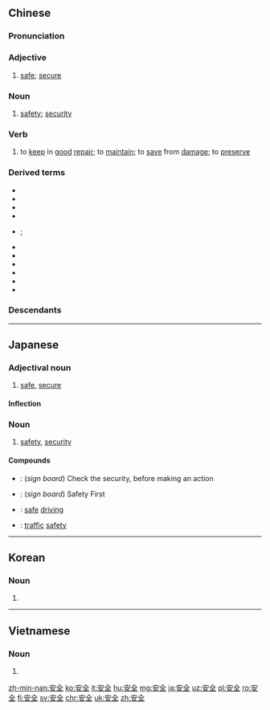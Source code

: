 ==Chinese==
{{zh-forms}}

===Pronunciation===
{{zh-pron
|m=ānquán
|c=on1 cyun4
|h=pfs=ôn-chhiòn
|md=ăng-ciòng
|mn=an-chôan
|w=1oe xxi
|ma=Zh-anquán.ogg
|mc=y
|oc=y
|cat=a,n,v
}}

===Adjective===
{{zh-adj}}

# [[safe]]; [[secure]]

===Noun===
{{zh-noun}}

# [[safety]]; [[security]]
#: {{zh-usex|職業 健康 安全|''occupational health and '''safety'''''}}

===Verb===
{{zh-verb}}

# {{context|literary|lang=zh}} to [[keep]] in [[good]] [[repair]]; to [[maintain]]; to [[save]] from [[damage]]; to [[preserve]]

===Derived terms===
* {{zh-l|安全帶|ānquándài}}
* {{zh-l|安全島|tr=ānquándǎo}}
* {{zh-l|安全第一|tr=ānquán dìyī}}
* {{zh-l|安全感|ānquángǎn}}
* {{zh-l|安全檢查|tr=ānquán jiǎnchá}}; {{zh-l|安檢|tr=ānjiǎn}}
* {{zh-l|安全門|tr=ānquánmén}}
* {{zh-l|安全套|ānquántào}}
* {{zh-l|國家安全|tr=guójiā ānquán}}
* {{zh-l|國土安全|tr=guótǔ ānquán}}
* {{zh-l|聯合國安全理事會|Liánhéguó Ānquán Lǐshìhuì}}
* {{zh-l|民族安全|tr=mínzú ānquán}}

===Descendants===
{{Sinoxenic-word|安全|あんぜん|안전|an toàn}}

{{zh-cat|Elementary}}

----

==Japanese==
{{ja-kanjitab|あん|ぜん|yomi=on}}

===Adjectival noun===
{{ja-adj|infl=な|あんぜん}}

# [[safe]], [[secure]]

====Inflection====
{{ja-na|あんぜん}}

===Noun===
{{ja-noun|あんぜん}}

# [[safety]], [[security]]

====Compounds====
* {{ja-r|安全確認|あんぜん かくにん}}: (''sign board'') Check the security, before making an action
* {{ja-r|安全第一|あんぜん だい.いち}}: (''sign board'') Safety First
* {{ja-r|安全運転|あんぜん うんてん}}: [[safe]] [[driving]]
* {{ja-r|交通安全|こうつう あんぜん}}: [[traffic]] [[safety]]

----

==Korean==
{{ko-hanjatab}}

===Noun===
{{ko-noun|hj|hangeul=안전}}

# {{hanja form of|안전|[[safety]]}}

----

==Vietnamese==
{{vi-hantutab|安|全}}

===Noun===
{{vi-noun|sc=Hani}}

# {{han tu form of|an toàn|[[safety]]}}

[[zh-min-nan:安全]]
[[ko:安全]]
[[it:安全]]
[[hu:安全]]
[[mg:安全]]
[[ja:安全]]
[[uz:安全]]
[[pl:安全]]
[[ro:安全]]
[[fi:安全]]
[[sv:安全]]
[[chr:安全]]
[[uk:安全]]
[[zh:安全]]